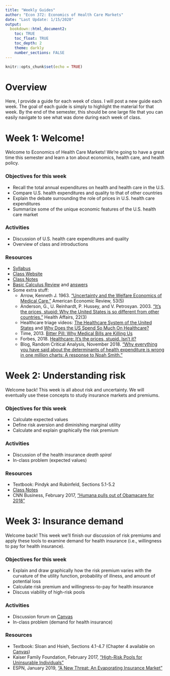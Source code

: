 ```yaml
---
title: "Weekly Guides"
author: "Econ 372: Economics of Health Care Markets"
date: "Last Update: 1/15/2020"
output: 
  bookdown::html_document2:
    toc: TRUE
    toc_float: TRUE
    toc_depth: 2
    theme: darkly
    number_sections: FALSE
---
```


```r
knitr::opts_chunk$set(echo = TRUE)

```

# Overview 
Here, I provide a guide for each week of class. I will post a new guide each week. The goal of each guide is simply to highlight the material for that week. By the end of the semester, this should be one large file that you can easily navigate to see what was done during each week of class.

# Week 1: Welcome!
Welcome to Economics of Health Care Markets! We're going to have a great time this semester and learn a ton about economics, health care, and health policy.

### Objectives for this week
- Recall the total annual expenditures on health and health care in the U.S.
- Compare U.S. health expenditures and quality to that of other countries
- Explain the debate surrounding the role of prices in U.S. health care expenditures
- Summarize some of the unique economic features of the U.S. health care market
 

### Activities 
- Discussion of U.S. health care expenditures and quality
- Overview of class and introductions

### Resources 
- [Syllabus](Syllabus/Econ372-Syllabus.pdf)
- [Class Website](https://imccart.github.io/Econ-372)
- [Class Notes](01-Introduction/01-slides.html)
- [Basic Calculus Review](01-Introduction/practice_problems.pdf) and [answers](01-Introduction/practice_problems_solutions.pdf)
- Some extra stuff:
  - Arrow, Kenneth J. 1963. ["Uncertainty and the Welfare Economics of Medical Care."](https://www.jstor.org/stable/1812044?seq=1#metadata_info_tab_contents) American Economic Review, 53(5)
  - Anderson, G., U. Reinhardt, P. Hussey, and V. Petrosyan. 2003. ["It's the prices, stupid: Why the United States is so different from other countries."](https://www.healthaffairs.org/doi/full/10.1377/hlthaff.22.3.89) Health Affairs, 22(3)
  - Healthcare triage videos: [The Healthcare System of the United States](https://www.youtube.com/watch?v=yN-MkRcOJjY) and [Why Does the US Spend So Much On Healthcare?](https://www.youtube.com/watch?v=tFtAohYPSFc)
  - Time, 2013. [Bitter Pill: Why Medical Bills are Killing Us](https://time.com/198/bitter-pill-why-medical-bills-are-killing-us/)
  - Forbes, 2018. [Healthcare: It's the prices, stupid. Isn't it?](https://www.forbes.com/sites/elliekincaid/2018/03/13/healthcare-its-the-prices-stupid-isnt-it/#52a5fda3198a)
  - Blog, Random Critical Analysis, November 2018. ["Why everything you have said about the determinants of health expenditure is wrong in one million charts: A response to Noah Smith."](https://randomcriticalanalysis.com/2018/11/19/why-everything-you-know-about-healthcare-is-wrong-in-one-million-charts-a-response-to-noah-smith/)
  
  
# Week 2: Understanding risk
Welcome back! This week is all about risk and uncertainty. We will eventually use these concepts to study insurance markets and premiums.

### Objectives for this week
- Calculate expected values
- Define risk aversion and diminishing marginal utility
- Calculate and explain graphically the risk premium
 

### Activities
- Discussion of the health insurance *death spiral*
- In-class problem (expected values)
 

### Resources
- Textbook: Pindyk and Rubinfeld, Sections 5.1-5.2
- [Class Notes](02-Insurance/02-slides.html)
- CNN Business, February 2017, ["Humana pulls out of Obamacare for 2018"](https://money.cnn.com/2017/02/14/news/economy/humana-obamacare-insurer/)


# Week 3: Insurance demand
Welcome back! This week we'll finish our discussion of risk premiums and apply these tools to examine demand for health insurance (i.e., willingness to pay for health insurance).

 
### Objectives for this week
- Explain and draw graphically how the risk premium varies with the curvature of the utility function, probability of illness, and amount of potential loss
- Calculate risk premium and willingness-to-pay for health insurance
- Discuss viability of high-risk pools
 

### Activities
- Discussion forum on [Canvas](https://canvas.emory.edu/courses/70035)
- In-class problem (demand for health insurance)


### Resources
- Textbook: Sloan and Hsieh, Sections 4.1-4.7 (Chapter 4 available on [Canvas](https://canvas.emory.edu/courses/70035))
- Kaiser Family Foundation, February 2017, ["High-Risk Pools for Uninsurable Individuals"](https://www.kff.org/health-reform/issue-brief/high-risk-pools-for-uninsurable-individuals/)
- ESPN, January 2019, ["A New Threat: An Evaporating Insurance Market"](https://www.espn.com/espn/story/_/id/25776964/insurance-market-football-evaporating-causing-major-threat-nfl-pop-warner-colleges-espn)
 
